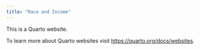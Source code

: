 ```yaml
---
title: "Race and Income"
---
```


This is a Quarto website.

To learn more about Quarto websites visit <https://quarto.org/docs/websites>.

